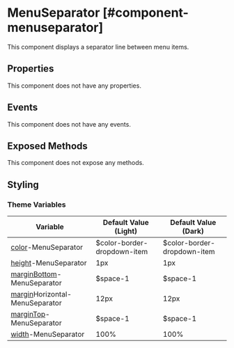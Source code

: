 
# MenuSeparator [#component-menuseparator]

This component displays a separator line between menu items.

## Properties

This component does not have any properties.

## Events

This component does not have any events.

## Exposed Methods

This component does not expose any methods.

## Styling

### Theme Variables

| Variable | Default Value (Light) | Default Value (Dark) |
| --- | --- | --- |
| [color](../styles-and-themes/common-units/#color)-MenuSeparator | $color-border-dropdown-item | $color-border-dropdown-item |
| [height](../styles-and-themes/common-units/#size)-MenuSeparator | 1px | 1px |
| [marginBottom](../styles-and-themes/common-units/#size)-MenuSeparator | $space-1 | $space-1 |
| [margin](../styles-and-themes/common-units/#size)Horizontal-MenuSeparator | 12px | 12px |
| [marginTop](../styles-and-themes/common-units/#size)-MenuSeparator | $space-1 | $space-1 |
| [width](../styles-and-themes/common-units/#size)-MenuSeparator | 100% | 100% |
